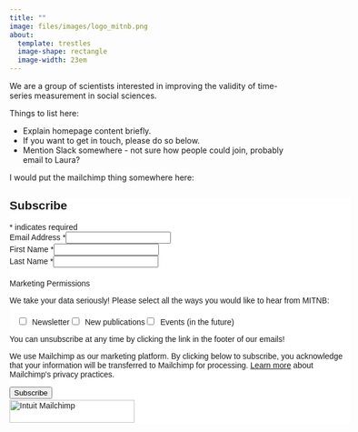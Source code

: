 ```yaml
---
title: ""
image: files/images/logo_mitnb.png
about: 
  template: trestles
  image-shape: rectangle
  image-width: 23em
---
```


We are a group of scientists interested in improving the validity of time-series measurement in social sciences.

Things to list here:

-   Explain homepage content briefly.
-   If you want to get in touch, please do so below.
-   Mention Slack somewhere - not sure how people could join, probably email to Laura?

I would put the mailchimp thing somewhere here:

```{=html}
<div id="mc_embed_shell">
      <link href="//cdn-images.mailchimp.com/embedcode/classic-061523.css" rel="stylesheet" type="text/css">
  <style type="text/css">
        #mc_embed_signup{background:#fff; false;clear:left; font:14px Helvetica,Arial,sans-serif; width: 600px;}
        /* Add your own Mailchimp form style overrides in your site stylesheet or in this style block.
           We recommend moving this block and the preceding CSS link to the HEAD of your HTML file. */
</style><style type="text/css">
        #mc-embedded-subscribe-form input[type=checkbox]{display: inline; width: auto;margin-right: 10px;}
#mergeRow-gdpr {margin-top: 20px;}
#mergeRow-gdpr fieldset label {font-weight: normal;}
#mc-embedded-subscribe-form .mc_fieldset{border:none;min-height: 0px;padding-bottom:0px;}
</style>
<div id="mc_embed_signup">
    <form action="https://gmail.us14.list-manage.com/subscribe/post?u=126bdde2c6ee544e51dcc861e&amp;id=2be87653f7&amp;v_id=3086&amp;f_id=00f1aee0f0" method="post" id="mc-embedded-subscribe-form" name="mc-embedded-subscribe-form" class="validate" target="_blank">
        <div id="mc_embed_signup_scroll"><h2>Subscribe</h2>
            <div class="indicates-required"><span class="asterisk">*</span> indicates required</div>
            <div class="mc-field-group"><label for="mce-EMAIL">Email Address <span class="asterisk">*</span></label><input type="email" name="EMAIL" class="required email" id="mce-EMAIL" required="" value=""></div><div class="mc-field-group"><label for="mce-FNAME">First Name <span class="asterisk">*</span></label><input type="text" name="FNAME" class="required text" id="mce-FNAME" required="" value=""></div><div class="mc-field-group"><label for="mce-LNAME">Last Name <span class="asterisk">*</span></label><input type="text" name="LNAME" class="required text" id="mce-LNAME" required="" value=""></div><div id="mergeRow-gdpr" class="mergeRow gdpr-mergeRow content__gdprBlock mc-field-group"><div class="content__gdpr"><label>Marketing Permissions</label><p>We take your data seriously! Please select all the ways you would like to hear from MITNB:</p><fieldset class="mc_fieldset gdprRequired mc-field-group" name="interestgroup_field"><label class="checkbox subfield" for="gdpr134981"><input type="checkbox" id="gdpr_134981" name="gdpr[134981]" class="gdpr" value="Y"><span>Newsletter</span></label><label class="checkbox subfield" for="gdpr134985"><input type="checkbox" id="gdpr_134985" name="gdpr[134985]" class="gdpr" value="Y"><span>New publications</span></label><label class="checkbox subfield" for="gdpr134989"><input type="checkbox" id="gdpr_134989" name="gdpr[134989]" class="gdpr" value="Y"><span>Events (in the future)</span></label></fieldset><p>You can unsubscribe at any time by clicking the link in the footer of our emails!</p></div><div class="content__gdprLegal"><p>We use Mailchimp as our marketing platform. By clicking below to subscribe, you acknowledge that your information will be transferred to Mailchimp for processing. <a href="https://mailchimp.com/legal/terms">Learn more</a> about Mailchimp's privacy practices.</p></div></div>
        <div id="mce-responses" class="clear foot">
            <div class="response" id="mce-error-response" style="display: none;"></div>
            <div class="response" id="mce-success-response" style="display: none;"></div>
        </div>
    <div style="position: absolute; left: -5000px;" aria-hidden="true">
        /* real people should not fill this in and expect good things - do not remove this or risk form bot signups */
        <input type="text" name="b_126bdde2c6ee544e51dcc861e_2be87653f7" tabindex="-1" value="">
    </div>
        <div class="optionalParent">
            <div class="clear foot">
                <input type="submit" name="subscribe" id="mc-embedded-subscribe" class="button" value="Subscribe">
                <p style="margin: 0px auto;"><a href="http://eepurl.com/ixCq7w" title="Mailchimp - email marketing made easy and fun"><span style="display: inline-block; background-color: transparent; border-radius: 4px;"><img class="refferal_badge" src="https://digitalasset.intuit.com/render/content/dam/intuit/mc-fe/en_us/images/intuit-mc-rewards-text-dark.svg" alt="Intuit Mailchimp" style="width: 220px; height: 40px; display: flex; padding: 2px 0px; justify-content: center; align-items: center;"></span></a></p>
            </div>
        </div>
    </div>
</form>
</div>
<script type="text/javascript" src="//s3.amazonaws.com/downloads.mailchimp.com/js/mc-validate.js"></script><script type="text/javascript">(function($) {window.fnames = new Array(); window.ftypes = new Array();fnames[0]='EMAIL';ftypes[0]='email';fnames[1]='FNAME';ftypes[1]='text';fnames[2]='LNAME';ftypes[2]='text';fnames[3]='ADDRESS';ftypes[3]='address';fnames[4]='PHONE';ftypes[4]='phone';fnames[5]='BIRTHDAY';ftypes[5]='birthday';fnames[6]='MMERGE6';ftypes[6]='text';fnames[7]='MMERGE7';ftypes[7]='dropdown';fnames[8]='MMERGE8';ftypes[8]='text';}(jQuery));var $mcj = jQuery.noConflict(true);</script></div>
```
